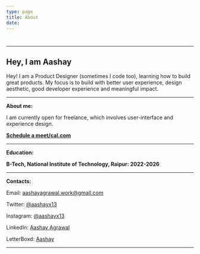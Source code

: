 ```yaml
---
type: page
title: About
date: 
---
```


# 
---

<div>
<h2> Hey, I am Aashay</h2>

<p>Hey! I am a Product Designer (sometimes I code too), learning how to build great
  products. My focus is to build with better user experience, design aesthetic,
  good developer experience and meaningful impact.</p>

</div>

---
**About me:**


I am currently open for freelance, which involves user-interface and experience design.

[**Schedule a meet/cal.com**](https://cal.com/aashay-agrawal)




---
**Education:**

**B-Tech, National Institute of Technology, Raipur: 2022-2026** 

---
**Contacts:**

Email: aashayagrawal.work@gmail.com

Twitter: [@aashayx13](https://twitter.com/aashayx13)

Instagram: [@aashayx13](https://instagram.com/aashayx13)

LinkedIn: [Aashay Agrawal](https://www.linkedin.com/in/aashayagrawal/)

LetterBoxd: [Aashay](https://letterboxd.com/aashayx13/)


---